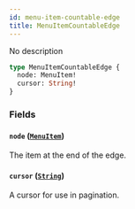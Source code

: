 ```yaml
---
id: menu-item-countable-edge
title: MenuItemCountableEdge
---
```


No description

```graphql
type MenuItemCountableEdge {
  node: MenuItem!
  cursor: String!
}
```

### Fields

#### `node` ([`MenuItem`](../../../developer/api-reference/objects/menu-item))

The item at the end of the edge.

#### `cursor` ([`String`](../../../developer/api-reference/scalars/string))

A cursor for use in pagination.
